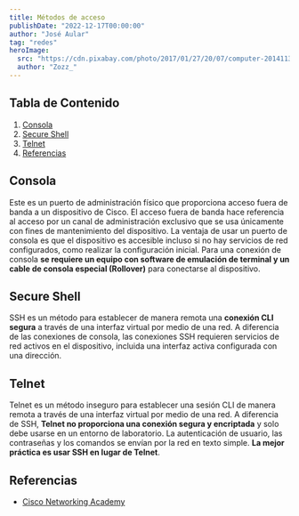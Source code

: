 ---
title: Métodos de acceso
publishDate: "2022-12-17T00:00:00"
author: "José Aular"
tag: "redes"
heroImage:
  src: "https://cdn.pixabay.com/photo/2017/01/27/20/07/computer-2014113_960_720.jpg"
  author: "Zozz_"
---

## Tabla de Contenido

1.  [Consola](/blog/metodos-acceso#consola)
2.  [Secure Shell](/blog/metodos-acceso#secure-shell)
3.  [Telnet](/blog/metodos-acceso#telnet)
4.  [Referencias](/blog/metodos-acceso#referencias)

## Consola

Este es un puerto de administración físico que proporciona acceso fuera de banda a un dispositivo de Cisco. El acceso fuera de banda hace referencia al acceso por un canal de administración exclusivo que se usa únicamente con fines de mantenimiento del dispositivo. La ventaja de usar un puerto de consola es que el dispositivo es accesible incluso si no hay servicios de red configurados, como realizar la configuración inicial. Para una conexión de consola **se requiere un equipo con software de emulación de terminal y un cable de consola especial (Rollover)** para conectarse al dispositivo.

## Secure Shell

SSH es un método para establecer de manera remota una **conexión CLI segura** a través de una interfaz virtual por medio de una red. A diferencia de las conexiones de consola, las conexiones SSH requieren servicios de red activos en el dispositivo, incluida una interfaz activa configurada con una dirección.

## Telnet

Telnet es un método inseguro para establecer una sesión CLI de manera remota a través de una interfaz virtual por medio de una red. A diferencia de SSH, **Telnet no proporciona una conexión segura y encriptada** y solo debe usarse en un entorno de laboratorio. La autenticación de usuario, las contraseñas y los comandos se envían por la red en texto simple. **La mejor práctica es usar SSH en lugar de Telnet**.

## Referencias

- [Cisco Networking Academy](https://www.netacad.com/)
